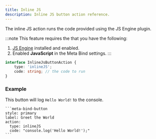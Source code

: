 ```yaml
---
title: Inline JS
description: Inline JS button action reference.
---
```


The inline JS action runs the code provided using the JS Engine plugin.

:::note
This feature requires the that you have the following:

1. [JS Engine](https://github.com/mProjectsCode/obsidian-js-engine-plugin) installed and enabled.
2. Enabled **JavaScript** in the Meta Bind settings.
   :::

```ts
interface InlineJsButtonAction {
	type: 'inlineJS';
	code: string; // the code to run
}
```

### Example

This button will log `Hello World!` to the console.

````custom_markdown {5-6}
```meta-bind-button
style: primary
label: Greet the World
action:
  type: inlineJS
  code: "console.log('Hello World!');"
```
````
